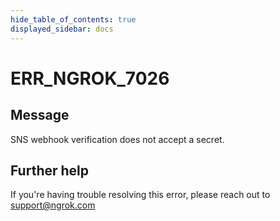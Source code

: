 ```yaml
---
hide_table_of_contents: true
displayed_sidebar: docs
---
```



# ERR_NGROK_7026

## Message

SNS webhook verification does not accept a secret.

<ErrorDetails error="err_ngrok_7026" />

## Further help

If you're having trouble resolving this error, please reach out to [support@ngrok.com](mailto:support@ngrok.com?subject=Help%20with%20ERR_NGROK_7026)
